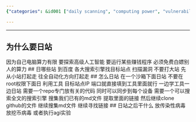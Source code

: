 ```yaml
---
{"categories": &id001 ["daily scanning", "computing power", "vulnerabilities", "cybersecurity", "search engines", "exploits", "hacking", "security", "vulnerability", "sandbox environment", "code repository"], "category": "Hacking", "date": "2022-09-25 01:38:46", "description": "This article delves into daily scanning, a technique that leverages free computing power by identifying and exploiting vulnerabilities in smaller websites. It provides insights on utilizing tools, setting up a secure environment, creating a code repository, and employing search engines for acquiring information and links. The endgame involves infecting sites with viruses or conducting AI experiments.", "tags": *id001, "title": "日站之随想"}

---
```


------
## 为什么要日站
因为自己电脑算力有限 要探索高级人工智能 要运行某些赚钱程序 必须免费白嫖别人的算力
## 日哪些站
到百度 各大搜索引擎找目标站点 扫描漏洞 不要打大站 先从小站打起走 往全自动化方向打起走
## 怎么日站
在一个沙箱下面日站 不要在root权限下面日
利用工具 目标站点IP 端口就直接填到工具里面就行 一边学工具一边日站
需要一个repo专门放有关的代码 同时可以同步到每个设备
需要一个可以搜索全文的搜索引擎 搜集我们已有的md文件 提取里面的链接 然后继续clone github的文件 继续搜集md文件 继续寻找链接
## 日站之后干什么
放传染性病毒 放挖币病毒 或者执行agi实验
